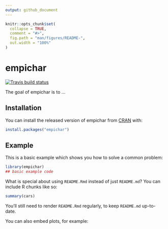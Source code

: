 ```yaml
---
output: github_document
---
```


<!-- README.md is generated from README.Rmd. Please edit that file -->

```r
knitr::opts_chunk$set(
  collapse = TRUE,
  comment = "#>",
  fig.path = "man/figures/README-",
  out.width = "100%"
)
```
# empichar

<!-- badges: start -->
[![Travis build status](https://travis-ci.org/gbasulto/empichar.svg?branch=master)](https://travis-ci.org/gbasulto/empichar)
<!-- badges: end -->

The goal of empichar is to ...

## Installation

You can install the released version of empichar from [CRAN](https://CRAN.R-project.org) with:

``` r
install.packages("empichar")
```

## Example

This is a basic example which shows you how to solve a common problem:

```r
library(empichar)
## basic example code
```

What is special about using `README.Rmd` instead of just `README.md`? You can include R chunks like so:

```r
summary(cars)
```

You'll still need to render `README.Rmd` regularly, to keep `README.md` up-to-date.

You can also embed plots, for example:
